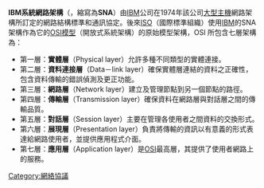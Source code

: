 {{他用
|subject=英文缩写为“SNA”
|other=相同英文System of National Accounts；缩写亦为“SNA”
|国民经济核算
}}

'''IBM系統網路架構'''（{{lang-en|'''S'''ystems '''N'''etwork '''A'''rchitecture}}，縮寫為'''SNA'''）由[[IBM|IBM]]公司在1974年該公司[[大型主機|大型主機]]網路架構所訂定的網路結構標準和通訊協定。後來[[ISO|ISO]]（國際標準組織）使用[[IBM|IBM]]的SNA架構作為它的[[OSI模型|OSI模型]]（開放式系統架構）的原始模型架構，OSI 所包含七層架構為：

*第一層：'''實體層'''（Physical layer）允許多種不同類型的實體連接。
*第二層：'''資料連接層'''（Data－link layer）確保實體層連結的資料之正確性，包含資料傳輸的錯誤偵測及更正功能。
*第三層：'''網路層'''（Network layer）建立及管理節點到另一個節點的路徑。
*第四層：'''傳輸層'''（Transmission layer）確保資料在網路層與對話層之間的傳輸品質。
*第五層：'''對話層'''（Session layer）主要在管理各使用者之間資料的交換形式。
*第六層：'''展現層'''（Presentation layer）負責將傳輸的資訊以有意義的形式表達給網路使用者，並提供應用程式介面。
*第七層：'''應用層'''（Application layer）是[[OSI模型|OSI]]最高層，其提供了使用者網路上的服務。
{{Authority control}}
{{Computer-stub}}
[[Category:網絡協議|Category:網絡協議]]